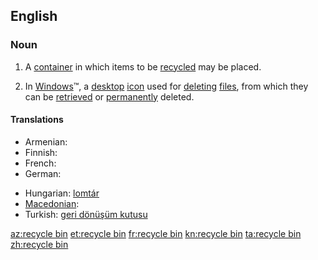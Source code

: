 ==English==

===Noun===
{{en-noun}}

# A [[container]] in which items to be [[recycled]] may be placed.
# {{computing}} In [[Windows]]&trade;, a [[desktop]] [[icon]] used for [[deleting]] [[file]]s, from which they can be [[retrieved]] or [[permanently]] deleted.

====Translations====
{{trans-top|container}}
* Armenian: {{t-|hy|զիբիլի վեդռո|tr=zibili vedro}}
* Finnish: {{t-|fi|kierrätysastia}}
* French: {{t+|fr|corbeille|f}}
* German: {{t+|de|Papierkorb|m}}
{{trans-mid}}
* Hungarian: [[lomtár]]
* [[Macedonian]]: {{t-|mk|канта за рециклирање|f|sc=Cyrl|tr=kánta za reciklíranje}}
* Turkish: [[geri dönüşüm kutusu]]
{{trans-bottom}}

[[az:recycle bin]]
[[et:recycle bin]]
[[fr:recycle bin]]
[[kn:recycle bin]]
[[ta:recycle bin]]
[[zh:recycle bin]]